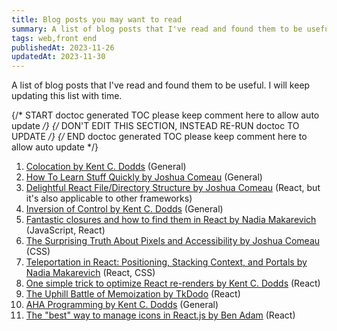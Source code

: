 ```yaml
---
title: Blog posts you may want to read
summary: A list of blog posts that I've read and found them to be useful.
tags: web,front end
publishedAt: 2023-11-26
updatedAt: 2023-11-30
---
```


A list of blog posts that I've read and found them to be useful. I will keep updating this list with time.

{/* START doctoc generated TOC please keep comment here to allow auto update */}
{/* DON'T EDIT THIS SECTION, INSTEAD RE-RUN doctoc TO UPDATE */}
{/* END doctoc generated TOC please keep comment here to allow auto update */}

1. [Colocation by Kent C. Dodds](https://kentcdodds.com/blog/colocation) (General)
1. [How To Learn Stuff Quickly by Joshua Comeau](https://www.joshwcomeau.com/blog/how-to-learn-stuff-quickly/) (General)
1. [Delightful React File/Directory Structure by Joshua Comeau](https://www.joshwcomeau.com/react/file-structure/) (React, but it's also applicable to other frameworks)
1. [Inversion of Control by Kent C. Dodds](https://kentcdodds.com/blog/inversion-of-control) (General)
1. [Fantastic closures and how to find them in React by Nadia Makarevich](https://www.developerway.com/posts/fantastic-closures) (JavaScript, React)
1. [The Surprising Truth About Pixels and Accessibility by Joshua Comeau](https://www.developerway.com/posts/fantastic-closures) (CSS)
1. [Teleportation in React: Positioning, Stacking Context, and Portals by Nadia Makarevich](https://www.developerway.com/posts/fantastic-closures) (React, CSS)
1. [One simple trick to optimize React re-renders by Kent C. Dodds](https://kentcdodds.com/blog/optimize-react-re-renders) (React)
1. [The Uphill Battle of Memoization by TkDodo](https://tkdodo.eu/blog/the-uphill-battle-of-memoization) (React)
1. [AHA Programming by Kent C. Dodds](https://kentcdodds.com/blog/aha-programming) (General)
1. [The "best" way to manage icons in React.js by Ben Adam](https://benadam.me/thoughts/react-svg-sprites/) (React)
